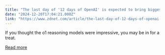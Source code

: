 ```yaml
---
title: "The last day of '12 days of OpenAI' is expected to bring biggest drop yet"
date: "2024-12-20T17:04:21.000Z"
link: "https://www.zdnet.com/article/the-last-day-of-12-days-of-openai-is-expected-to-bring-biggest-drop-yet/"
---
```


If you thought the o1 reasoning models were impressive, you may be in for a treat.

[Read more](https://www.zdnet.com/article/the-last-day-of-12-days-of-openai-is-expected-to-bring-biggest-drop-yet/)

